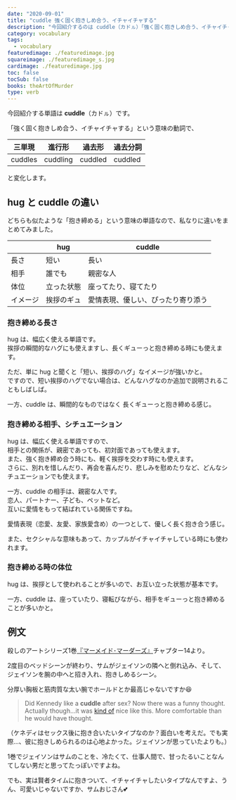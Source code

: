 ```yaml
---
date: "2020-09-01"
title: "cuddle 強く固く抱きしめ合う、イチャイチャする"
description: "今回紹介するのは cuddle（カドㇽ）「強く固く抱きしめ合う、イチャイチャする」という意味の動詞です。例文は、殺しのアートシリーズ1巻『マーメイド･マーダーズ』より"
category: vocabulary
tags:
  - vocabulary
featuredimage: ./featuredimage.jpg
squareimage: ./featuredimage_s.jpg
cardimage: ./featuredimage.jpg
toc: false
tocSub: false
books: theArtOfMurder
type: verb
---
```



今回紹介する単語は __cuddle__（カドㇽ）です。

「強く固く抱きしめ合う、イチャイチャする」という意味の動詞で、

|三単現|進行形|過去形|過去分詞|
|---|---|---|---|
|cuddles|cuddling|cuddled|cuddled|

と変化します。

## hug と cuddle の違い

どちらも似たような「抱き締める」という意味の単語なので、私なりに違いをまとめてみました。

||hug|cuddle|
|---|---|---|
|長さ|短い|長い|
|相手|誰でも|親密な人|
|体位|立った状態|座ってたり、寝てたり|
|イメージ|挨拶のギュ|愛情表現、優しい、ぴったり寄り添う|

### 抱き締める長さ

hug は、幅広く使える単語です。  
挨拶の瞬間的なハグにも使えますし、長くギューっと抱き締める時にも使えます。

ただ、単に hug と聞くと「短い、挨拶のハグ」なイメージが強いかと。  
ですので、短い挨拶のハグでない場合は、どんなハグなのか追加で説明されることもしばしば。

一方、cuddle は、瞬間的なものではなく 長くギューっと抱き締める感じ。

### 抱き締める相手、シチュエーション

hug は、幅広く使える単語ですので、  
相手との関係が、親密であっても、初対面であっても使えます。  
また、強く抱き締め合う時にも、軽く挨拶を交わす時にも使えます。  
さらに、別れを惜しんだり、再会を喜んだり、悲しみを慰めたりなど、どんなシチュエーションでも使えます。

一方、cuddle の相手は、親密な人です。  
恋人、パートナー、子ども、ペットなど。  
互いに愛情をもって結ばれている関係ですね。

愛情表現（恋愛、友愛、家族愛含め）の一つとして、優しく長く抱き合う感じ。

また、セクシャルな意味もあって、カップルがイチャイチャしている時にも使われます。

### 抱き締める時の体位

hug は、挨拶として使われることが多いので、お互い立った状態が基本です。

一方、cuddle は、座っていたり、寝転びながら、相手をギューっと抱き締めることが多いかと。

<VocabularySeriesHug current="cuddle" />

## 例文

殺しのアートシリーズ1巻[『マーメイド･マーダーズ』](/mm-romance/the-mermaid-murders/)チャプター14より。

2度目のベッドシーンが終わり、サムがジェイソンの隣へと倒れ込み、そして、ジェイソンを腕の中へと招き入れ、抱きしめるシーン。

分厚い胸板と筋肉質な太い腕でホールドとか最高じゃないですか😆

<Blockquote book srcBook="mermaidMurders" lang="en" chapter="14">
Did Kennedy like a <strong>cuddle</strong> after sex? Now there was a funny thought. Actually though…it was <a href="/vocabulary/kind-of/">kind of</a> nice like this. More comfortable than he would have thought.
</Blockquote>

<p className="translation">（ケネディはセックス後に抱き合いたいタイプなのか？面白いを考えだ。でも実際...、彼に抱きしめられるのは心地よかった。ジェイソンが思っていたよりも。）</p>

1巻でジェイソンはサムのことを、冷たくて、仕事人間で、甘ったるいことなんてしない男だと思ってたっぽいですよね。

でも、実は賢者タイムに抱きついて、イチャイチャしたいタイプなんですよ、うん、可愛いじゃないですか、サムおじさん💕

<VocabularyFooter book="mermaidMurders" />
